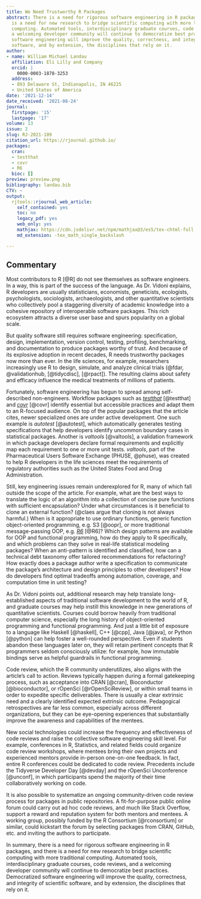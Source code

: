 ```yaml
---
title: We Need Trustworthy R Packages
abstract: There is a need for rigorous software engineering in R packages, and there
  is a need for new research to bridge scientific computing with more traditional
  computing. Automated tools, interdisciplinary graduate courses, code reviews, and
  a welcoming developer community will continue to democratize best practices. Democratized
  software engineering will improve the quality, correctness, and integrity of scientific
  software, and by extension, the disciplines that rely on it.
author:
- name: William Michael Landau
  affiliation: Eli Lilly and Company
  orcid: |
    0000-0003-1878-3253
  address:
  - 893 Delaware St, Indianapolis, IN 46225
  - United States of America
date: '2021-12-14'
date_received: '2021-08-24'
journal:
  firstpage: '15'
  lastpage: '17'
volume: 13
issue: 2
slug: RJ-2021-109
citation_url: https://rjournal.github.io/
packages:
  cran:
  - testthat
  - covr
  - R6
  bioc: []
preview: preview.png
bibliography: landau.bib
CTV: ~
output:
  rjtools::rjournal_web_article:
    self_contained: yes
    toc: no
    legacy_pdf: yes
    web_only: yes
    mathjax: https://cdn.jsdelivr.net/npm/mathjax@3/es5/tex-chtml-full.js
    md_extension: -tex_math_single_backslash

---
```


::: article
# Commentary

Most contributors to R [@R] do not see themselves as software engineers.
In a way, this is part of the success of the language. As Dr. Vidoni
explains, R developers are usually statisticians, economists,
geneticists, ecologists, psychologists, sociologists, archaeologists,
and other quantitative scientists who collectively pool a staggering
diversity of academic knowledge into a cohesive repository of
interoperable software packages. This rich ecosystem attracts a diverse
user base and spurs popularity on a global scale.

But quality software still requires software engineering: specification,
design, implementation, version control, testing, profiling,
benchmarking, and documentation to produce packages worthy of trust. And
because of its explosive adoption in recent decades, R needs trustworthy
packages now more than ever. In the life sciences, for example,
researchers increasingly use R to design, simulate, and analyze clinical
trials (@fdar, @validationhub, [@tidycdisc], [@rpact]). The resulting
claims about safety and efficacy influence the medical treatments of
millions of patients.

Fortunately, software engineering has begun to spread among
self-described non-engineers. Workflow packages such as
[*testthat*](https://CRAN.R-project.org/package=testthat) [@testthat]
and [*covr*](https://CRAN.R-project.org/package=covr) [@covr] identify
essential but accessible practices and adapt them to an R-focused
audience. On top of the popular packages that the article cites, newer
specialized ones are under active development. One such example is
*autotest* [@autotest], which automatically generates testing
specifications that help developers identify uncommon boundary cases in
statistical packages. Another is *valtools* [@valtools], a validation
framework in which package developers declare formal requirements and
explicitly map each requirement to one or more unit tests. *valtools*,
part of the Pharmaceutical Users Software Exchange (PHUSE, @phuse), was
created to help R developers in the life sciences meet the requirements
of regulatory authorities such as the United States Food and Drug
Administration.

Still, key engineering issues remain underexplored for R, many of which
fall outside the scope of the article. For example, what are the best
ways to translate the logic of an algorithm into a collection of concise
pure functions with sufficient encapsulation? Under what circumstances
is it beneficial to clone an external function? (@claes argue that
cloning is not always harmful.) When is it appropriate to use ordinary
functions, generic function object-oriented programming, e.g. S3
[@oopr], or more traditional message-passing OOP, e.g.
[*R6*](https://CRAN.R-project.org/package=R6) [@R6]? Which design
patterns are available for OOP and functional programming, how do they
apply to R specifically, and which problems can they solve in real-life
statistical modeling packages? When an anti-pattern is identified and
classified, how can a technical debt taxonomy offer tailored
recommendations for refactoring? How exactly does a package author write
a specification to communicate the package's architecture and design
principles to other developers? How do developers find optimal tradeoffs
among automation, coverage, and computation time in unit testing?

As Dr. Vidoni points out, additional research may help translate
long-established aspects of traditional software development to the
world of R, and graduate courses may help instill this knowledge in new
generations of quantitative scientists. Courses could borrow heavily
from traditional computer science, especially the long history of
object-oriented programming and functional programming. And just a
little bit of exposure to a language like Haskell [@haskell], C++
[@cpp], Java [@java], or Python [@python] can help foster a well-rounded
perspective. Even if students abandon these languages later on, they
will retain pertinent concepts that R programmers seldom consciously
utilize: for example, how immutable bindings serve as helpful guardrails
in functional programming.

Code review, which the R community underutilizes, also aligns with the
article's call to action. Reviews typically happen during a formal
gatekeeping process, such as acceptance into CRAN [@cran], Bioconductor
[@bioconductor], or rOpenSci [@rOpenSciReview], or within small teams in
order to expedite specific deliverables. There is usually a clear
extrinsic need and a clearly identified expected extrinsic outcome.
Pedagogical retrospectives are far less common, especially across
different organizations, but they can be eye-opening experiences that
substantially improve the awareness and capabilities of the mentees.

New social technologies could increase the frequency and effectiveness
of code reviews and raise the collective software engineering skill
level. For example, conferences in R, Statistics, and related fields
could organize code review workshops, where mentees bring their own
projects and experienced mentors provide in-person one-on-one feedback.
In fact, entire R conferences could be dedicated to code review.
Precedents include the Tidyverse Developer Day [@devday] and the
rOpenSci Unconference [@unconf], in which participants spend the
majority of their time collaboratively working on code.

It is also possible to systematize an ongoing community-driven code
review process for packages in public repositories. A fit-for-purpose
public online forum could carry out ad hoc code reviews, and much like
Stack Overflow, support a reward and reputation system for both mentors
and mentees. A working group, possibly funded by the R Consortium
[@rconsortium] or similar, could kickstart the forum by selecting
packages from CRAN, GitHub, etc. and inviting the authors to
participate.

In summary, there is a need for rigorous software engineering in R
packages, and there is a need for new research to bridge scientific
computing with more traditional computing. Automated tools,
interdisciplinary graduate courses, code reviews, and a welcoming
developer community will continue to democratize best practices.
Democratized software engineering will improve the quality, correctness,
and integrity of scientific software, and by extension, the disciplines
that rely on it.
:::

